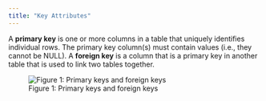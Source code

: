 ```yaml
---
title: "Key Attributes"
---
```

A **primary key** is one or more columns in a table that uniquely identifies individual rows. The primary key column(s) must contain values (i.e., they cannot be NULL). A **foreign key** is a column that is a primary key in another table that is used to link two tables together.

![Figure 1: Primary keys and foreign keys](images/key-attributes.png)
